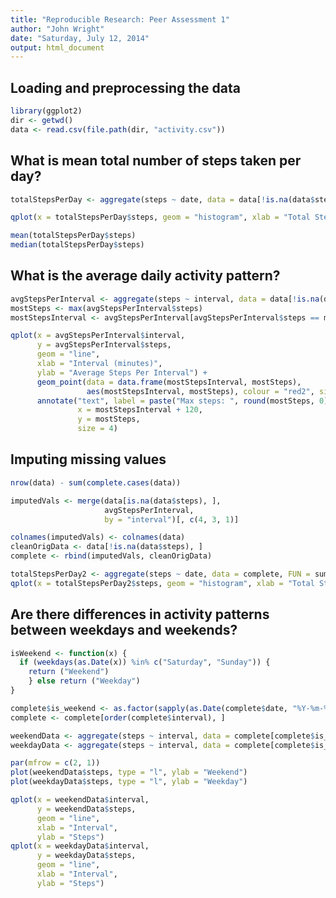```yaml
---
title: "Reproducible Research: Peer Assessment 1"
author: "John Wright"
date: "Saturday, July 12, 2014"
output: html_document
---
```


## Loading and preprocessing the data
```r
library(ggplot2)
dir <- getwd()
data <- read.csv(file.path(dir, "activity.csv"))
```

## What is mean total number of steps taken per day?
```r
totalStepsPerDay <- aggregate(steps ~ date, data = data[!is.na(data$steps), ], FUN = sum)

qplot(x = totalStepsPerDay$steps, geom = "histogram", xlab = "Total Steps", ylab = "Count", bindwidth = 700)

mean(totalStepsPerDay$steps)
median(totalStepsPerDay$steps)
```


## What is the average daily activity pattern?
```r
avgStepsPerInterval <- aggregate(steps ~ interval, data = data[!is.na(data$steps), ], FUN = mean)
mostSteps <- max(avgStepsPerInterval$steps)
mostStepsInterval <- avgStepsPerInterval[avgStepsPerInterval$steps == mostSteps, 1]

qplot(x = avgStepsPerInterval$interval, 
      y = avgStepsPerInterval$steps, 
      geom = "line", 
      xlab = "Interval (minutes)", 
      ylab = "Average Steps Per Interval") + 
      geom_point(data = data.frame(mostStepsInterval, mostSteps), 
                 aes(mostStepsInterval, mostSteps), colour = "red2", size = 4) + 
      annotate("text", label = paste("Max steps: ", round(mostSteps, 0), "\nInterval: ", mostStepsInterval), 
               x = mostStepsInterval + 120, 
               y = mostSteps, 
               size = 4)
```

## Imputing missing values
```r
nrow(data) - sum(complete.cases(data))

imputedVals <- merge(data[is.na(data$steps), ], 
                     avgStepsPerInterval, 
                     by = "interval")[, c(4, 3, 1)]

colnames(imputedVals) <- colnames(data)
cleanOrigData <- data[!is.na(data$steps), ]
complete <- rbind(imputedVals, cleanOrigData)

totalStepsPerDay2 <- aggregate(steps ~ date, data = complete, FUN = sum)
qplot(x = totalStepsPerDay2$steps, geom = "histogram", xlab = "Total Steps", ylab = "Count", binwidth = 700)
```


## Are there differences in activity patterns between weekdays and weekends?
```r
isWeekend <- function(x) {
  if (weekdays(as.Date(x)) %in% c("Saturday", "Sunday")) {
    return ("Weekend")
    } else return ("Weekday")
}

complete$is_weekend <- as.factor(sapply(as.Date(complete$date, "%Y-%m-%d"), FUN = isWeekend))
complete <- complete[order(complete$interval), ]

weekendData <- aggregate(steps ~ interval, data = complete[complete$is_weekend == "Weekend", ], FUN = mean)
weekdayData <- aggregate(steps ~ interval, data = complete[complete$is_weekend == "Weekday", ], FUN = mean)

par(mfrow = c(2, 1))
plot(weekendData$steps, type = "l", ylab = "Weekend")
plot(weekdayData$steps, type = "l", ylab = "Weekday")

qplot(x = weekendData$interval,
      y = weekendData$steps,
      geom = "line",
      xlab = "Interval",
      ylab = "Steps")
qplot(x = weekdayData$interval,
      y = weekdayData$steps,
      geom = "line",
      xlab = "Interval",
      ylab = "Steps")
```

